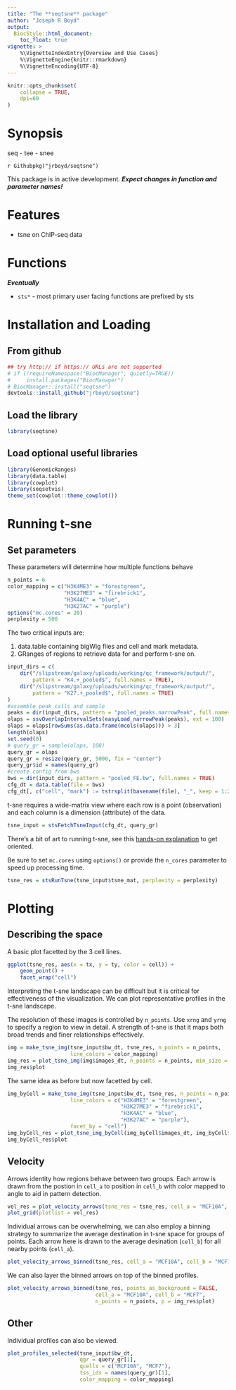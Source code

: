 ```yaml
---
title: "The **seqtsne** package"
author: "Joseph R Boyd"
output:
  BiocStyle::html_document:
    toc_float: true
vignette: >
    %\VignetteIndexEntry{Overview and Use Cases}
    %\VignetteEngine{knitr::rmarkdown}
    %\VignetteEncoding{UTF-8}
---
```


<style type = "text/css"> em { font-weight: bold; } </style>

```r
knitr::opts_chunk$set(
    collapse = TRUE,
    dpi=60
)
```

# Synopsis
seq - tee - snee

`r Githubpkg("jrboyd/seqtsne")` 

This package is in active development.  *Expect changes in function and
parameter names!*

# Features

* tsne on ChIP-seq data

# Functions

*Eventually*

* `sts*` - most primary user facing functions are prefixed by sts



# Installation and Loading

## From github

```r
## try http:// if https:// URLs are not supported
# if (!requireNamespace("BiocManager", quietly=TRUE))
#     install.packages("BiocManager")
# BiocManager::install("seqtsne")
devtools::install_github("jrboyd/seqtsne")
```

## Load the library
```r
library(seqtsne)
```

## Load optional useful libraries
```r
library(GenomicRanges)
library(data.table)
library(cowplot)
library(seqsetvis)
theme_set(cowplot::theme_cowplot())
```

# Running t-sne

## Set parameters

These parameters will determine how multiple functions behave

```r
n_points = 6
color_mapping = c("H3K4ME3" = "forestgreen",
                  "H3K27ME3" = "firebrick1", 
                  "H3K4AC" = "blue", 
                  "H3K27AC" = "purple")
options("mc.cores" = 20)
perplexity = 500
```

The two critical inputs are:

1. data.table containing bigWig files and
cell and mark metadata.
2. GRanges of regions to retrieve data for and perform t-sne on.

```r
input_dirs = c(
    dir("/slipstream/galaxy/uploads/working/qc_framework/output/", 
        pattern = "K4.+_pooled$", full.names = TRUE),
    dir("/slipstream/galaxy/uploads/working/qc_framework/output/", 
        pattern = "K27.+_pooled$", full.names = TRUE)
)
#assemble peak calls and sample
peaks = dir(input_dirs, pattern = "pooled_peaks.narrowPeak", full.names = TRUE)
olaps = ssvOverlapIntervalSets(easyLoad_narrowPeak(peaks), ext = 100)
olaps = olaps[rowSums(as.data.frame(mcols(olaps))) > 3] 
length(olaps)
set.seed(0)
# query_gr = sample(olaps, 100)
query_gr = olaps
query_gr = resize(query_gr, 5000, fix = "center")
query_gr$id = names(query_gr)
#create config from bws
bws = dir(input_dirs, pattern = "pooled_FE.bw", full.names = TRUE)
cfg_dt = data.table(file = bws)
cfg_dt[, c("cell", "mark") := tstrsplit(basename(file), "_", keep = 1:2)]
```

t-sne requires a wide-matrix view where each row is a point (observation) and 
each column is a dimension (attribute) of the data.

```r
tsne_input = stsFetchTsneInput(cfg_dt, query_gr)
```

There's a bit of art to running t-sne, see this 
[hands-on explanation](https://distill.pub/2016/misread-tsne/) to get oriented.

Be sure to set `mc.cores` using `options()` or provide the `n_cores` 
parameter to speed up processing time.

```r
tsne_res = stsRunTsne(tsne_input$tsne_mat, perplexity = perplexity)
```

# Plotting

## Describing the space

A basic plot facetted by the 3 cell lines.

```r
ggplot(tsne_res, aes(x = tx, y = ty, color = cell)) + 
    geom_point() +
    facet_wrap("cell")

```

Interpreting the t-sne landscape can be difficult but it is critical for
effectiveness of the visualization.  We can plot representative profiles in
the t-sne landscape.  

The resolution of these images is controlled by `n_points`.  Use `xrng` and
`yrng` to specify a region to view in detail.  A strength of t-sne is that
it maps both broad trends and finer relationships effectively.

```r
img = make_tsne_img(tsne_input$bw_dt, tsne_res, n_points = n_points, 
                    line_colors = color_mapping)
img_res = plot_tsne_img(img$images_dt, n_points = n_points, min_size = 0)
img_res$plot
```

The same idea as before but now facetted by cell.

```r
img_byCell = make_tsne_img(tsne_input$bw_dt, tsne_res, n_points = n_points, 
                    line_colors = c("H3K4ME3" = "forestgreen",
                                    "H3K27ME3" = "firebrick1", 
                                    "H3K4AC" = "blue", 
                                    "H3K27AC" = "purple"), 
                    facet_by = "cell")
img_byCell_res = plot_tsne_img_byCell(img_byCell$images_dt, img_byCell$tsne_dt, n_points = n_points)
img_byCell_res$plot

```

## Velocity

Arrows identity how regions behave between two groups.  Each arrow is drawn 
from the postion in `cell_a` to position in `cell_b` with color mapped to 
angle to aid in pattern detection.

```r
vel_res = plot_velocity_arrows(tsne_res = tsne_res, cell_a = "MCF10A", cell_b = "MCF7")
plot_grid(plotlist = vel_res)
```

Individual arrows can be overwhelming, we can also employ a binning strategy
to summarize the average destination in t-sne space for groups of points.
Each arrow here is drawn to the average desination (`cell_b`) for all nearby 
points (`cell_a`).

```r
plot_velocity_arrows_binned(tsne_res, cell_a = "MCF10A", cell_b = "MCF7", n_points = n_points)
```

We can also layer the binned arrows on top of the binned profiles.

```r
plot_velocity_arrows_binned(tsne_res, points_as_background = FALSE,
                            cell_a = "MCF10A", cell_b = "MCF7", 
                            n_points = n_points, p = img_res$plot)
```

## Other

Individual profiles can also be viewed.

```r
plot_profiles_selected(tsne_input$bw_dt, 
                       qgr = query_gr[1], 
                       qcells = c("MCF10A", "MCF7"), 
                       tss_ids = names(query_gr)[1], 
                       color_mapping = color_mapping)
```


